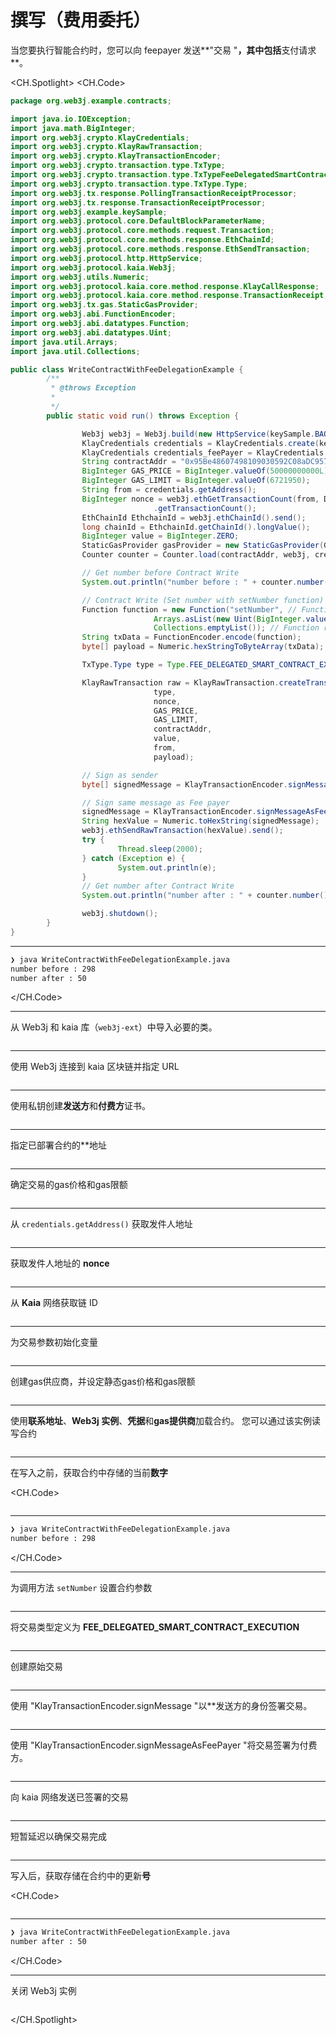 # 撰写（费用委托）

当您要执行智能合约时，您可以向 feepayer 发送**"交易 "**，其中包括**支付请求**。

<CH.Spotlight>
<CH.Code>

```java WriteContractWithFeeDelegationExample.java
package org.web3j.example.contracts;

import java.io.IOException;
import java.math.BigInteger;
import org.web3j.crypto.KlayCredentials;
import org.web3j.crypto.KlayRawTransaction;
import org.web3j.crypto.KlayTransactionEncoder;
import org.web3j.crypto.transaction.type.TxType;
import org.web3j.crypto.transaction.type.TxTypeFeeDelegatedSmartContractExecution;
import org.web3j.crypto.transaction.type.TxType.Type;
import org.web3j.tx.response.PollingTransactionReceiptProcessor;
import org.web3j.tx.response.TransactionReceiptProcessor;
import org.web3j.example.keySample;
import org.web3j.protocol.core.DefaultBlockParameterName;
import org.web3j.protocol.core.methods.request.Transaction;
import org.web3j.protocol.core.methods.response.EthChainId;
import org.web3j.protocol.core.methods.response.EthSendTransaction;
import org.web3j.protocol.http.HttpService;
import org.web3j.protocol.kaia.Web3j;
import org.web3j.utils.Numeric;
import org.web3j.protocol.kaia.core.method.response.KlayCallResponse;
import org.web3j.protocol.kaia.core.method.response.TransactionReceipt;
import org.web3j.tx.gas.StaticGasProvider;
import org.web3j.abi.FunctionEncoder;
import org.web3j.abi.datatypes.Function;
import org.web3j.abi.datatypes.Uint;
import java.util.Arrays;
import java.util.Collections;

public class WriteContractWithFeeDelegationExample {
        /**
         * @throws Exception
         *
         */
        public static void run() throws Exception {

                Web3j web3j = Web3j.build(new HttpService(keySample.BAOBAB_URL));
                KlayCredentials credentials = KlayCredentials.create(keySample.LEGACY_KEY_privkey);
                KlayCredentials credentials_feePayer = KlayCredentials.create(keySample.LEGACY_KEY_FEEPAYER_privkey);
                String contractAddr = "0x95Be48607498109030592C08aDC9577c7C2dD505";
                BigInteger GAS_PRICE = BigInteger.valueOf(50000000000L);
                BigInteger GAS_LIMIT = BigInteger.valueOf(6721950);
                String from = credentials.getAddress();
                BigInteger nonce = web3j.ethGetTransactionCount(from, DefaultBlockParameterName.LATEST).send()
                                .getTransactionCount();
                EthChainId EthchainId = web3j.ethChainId().send();
                long chainId = EthchainId.getChainId().longValue();
                BigInteger value = BigInteger.ZERO;
                StaticGasProvider gasProvider = new StaticGasProvider(GAS_PRICE, GAS_LIMIT);
                Counter counter = Counter.load(contractAddr, web3j, credentials.convertToCredentials(), gasProvider);

                // Get number before Contract Write
                System.out.println("number before : " + counter.number().send());

                // Contract Write (Set number with setNumber function)
                Function function = new Function("setNumber", // Function name
                                Arrays.asList(new Uint(BigInteger.valueOf(50))), // Function input parameters
                                Collections.emptyList()); // Function returned parameters
                String txData = FunctionEncoder.encode(function);
                byte[] payload = Numeric.hexStringToByteArray(txData);

                TxType.Type type = Type.FEE_DELEGATED_SMART_CONTRACT_EXECUTION;

                KlayRawTransaction raw = KlayRawTransaction.createTransaction(
                                type,
                                nonce,
                                GAS_PRICE,
                                GAS_LIMIT,
                                contractAddr,
                                value,
                                from,
                                payload);

                // Sign as sender
                byte[] signedMessage = KlayTransactionEncoder.signMessage(raw, chainId, credentials);

                // Sign same message as Fee payer
                signedMessage = KlayTransactionEncoder.signMessageAsFeePayer(raw, chainId, credentials_feePayer);
                String hexValue = Numeric.toHexString(signedMessage);
                web3j.ethSendRawTransaction(hexValue).send();
                try {
                        Thread.sleep(2000);
                } catch (Exception e) {
                        System.out.println(e);
                }
                // Get number after Contract Write
                System.out.println("number after : " + counter.number().send());

                web3j.shutdown();
        }
}
```

---

```zsh output
❯ java WriteContractWithFeeDelegationExample.java
number before : 298
number after : 50
```

</CH.Code>

---

从 Web3j 和 kaia 库（`web3j-ext`）中导入必要的类。

```java WriteContractWithFeeDelegationExample.java focus=1:28

```

---

使用 Web3j 连接到 kaia 区块链并指定 URL

```java WriteContractWithFeeDelegationExample.java focus=37

```

---

使用私钥创建**发送方**和**付费方**证书。

```java WriteContractWithFeeDelegationExample.java focus=38:39

```

---

指定已部署合约的\*\*地址

```java WriteContractWithFeeDelegationExample.java focus=38

```

---

确定交易的gas价格和gas限额

```java WriteContractWithFeeDelegationExample.java focus=41:42

```

---

从 `credentials.getAddress()` 获取发件人地址

```java WriteContractWithFeeDelegationExample.java focus=43

```

---

获取发件人地址的 **nonce**

```java WriteContractWithFeeDelegationExample.java focus=44:45

```

---

从 **Kaia** 网络获取链 ID

```java WriteContractWithFeeDelegationExample.java focus=46:47

```

---

为交易参数初始化变量

```java WriteContractWithFeeDelegationExample.java focus=48

```

---

创建gas供应商，并设定静态gas价格和gas限额

```java WriteContractWithFeeDelegationExample.java focus=49

```

---

使用**联系地址**、**Web3j 实例**、**凭据**和**gas提供商**加载合约。 您可以通过该实例读写合约

```java WriteContractWithFeeDelegationExample.java focus=50

```

---

在写入之前，获取合约中存储的当前**数字**

<CH.Code>
```java WriteContractWithFeeDelegationExample.java focus=52:53

````


---

```zsh output
❯ java WriteContractWithFeeDelegationExample.java
number before : 298

````

</CH.Code>

---

为调用方法 `setNumber` 设置合约参数

```java WriteContractWithFeeDelegationExample.java focus=55:60

```

---

将交易类型定义为 **FEE_DELEGATED_SMART_CONTRACT_EXECUTION**

```java WriteContractWithFeeDelegationExample.java focus=62

```

---

创建原始交易

```java WriteContractWithFeeDelegationExample.java focus=64:72

```

---

使用 "KlayTransactionEncoder.signMessage "以\*\*发送方的身份签署交易。

```java WriteContractWithFeeDelegationExample.java focus=74:75

```

---

使用 "KlayTransactionEncoder.signMessageAsFeePayer "将交易签署为付费方。

```java WriteContractWithFeeDelegationExample.java focus=77:78

```

---

向 kaia 网络发送已签署的交易

```java WriteContractWithFeeDelegationExample.java focus=80

```

---

短暂延迟以确保交易完成

```java WriteContractWithFeeDelegationExample.java focus=81:85

```

---

写入后，获取存储在合约中的更新**号**

<CH.Code>
```java WriteContractWithFeeDelegationExample.java focus=86:87

````


---

```zsh output
❯ java WriteContractWithFeeDelegationExample.java
number after : 50

````

</CH.Code>

---

关闭 Web3j 实例

```java WriteContractWithFeeDelegationExample.java focus=89

```

</CH.Spotlight>
